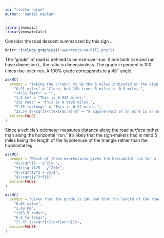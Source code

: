 ```yaml
---
id: "rooster-blue"
author: "Daniel Kaplan"
---
```


```r

library(mosaic)
library(mosaicCalc)
```

Consider the road descent summarized by this sign ...

```r
knitr::include_graphics(("www/truck-on-hill.png"))
```

The "grade" of road is defined to be rise-over-run. Since both rise and run have dimension $L$, the ratio is dimensionless. The grade in percent is 100 times rise-over-run. A 100% grade corresponds to a $45^\circ$ angle.


```r
askMC(
  prompt = "Taking the \"run\" to be the 5 miles indicated on the sign, what's the \"rise\"? (You can find unit conversion data on the internet.)",
    "0.91 miles" = "Close, but 18% times 5 miles is 0.9 miles.",
    "+4752 feet+" = "",
    "1.5 km" = "This is 0.932 miles.",
    "292 rods" = "This is 0.9125 miles.",
    "7.36 furlongs" = "This is 0.92 miles.",
    "22.64 $\\sqrt{\\text{acre}}$" = "A square-root of an acre is an unconventional unit for length. One acre is 43560 ft$^2$, so the square root of an acre is 208.71 feet or 0.03953 miles. So 22.64 $\\sqrt{\\text{acre}}$ is 0.895 miles.",
  inline=FALSE
)
```

Since a vehicle's odometer measures distance along the road *surface* rather than along the horizontal "run," it's likely that the sign-makers had in mind 5 miles being the length of the hypotenuse of the triangle rather than the horizontal leg.

```r
askMC(
  prompt = "Which of these expressions gives the horizontal run for a rise of $y$ miles?",
    "$\\sqrt{5 - y^2}$ ",
    "+$\\sqrt{25 - y^2}$+",
    "$\\sqrt{y^2 + 25}$",
    "$\\sqrt{y^2+5}$",
  inline=FALSE
)
```

```r
askMC(
  prompt = "Given that the grade is 18% and that the length of the road surface is 5 miles, what is the \"rise\"?",
    "0.85 miles",
    "1.40 km",
    "+283.5 rods+", 
    "6.8 furlongs",
    "22.01 $\\sqrt{\\text{acre}}$",
  inline=FALSE
)
```

